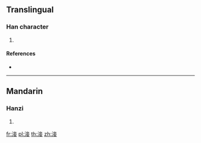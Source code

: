 ==Translingual==

===Han character===
{{Han char|rn=85|rad=水|as=08|sn=11|four=|canj=EYTV}}

# {{defn|Han|sort=水08}}

====References====
* {{Han ref|kx=0628.300|dkj=17612|dj=1030.180|hdz=31659.060|uh=6DC1|ud=28097}}

----

==Mandarin==

===Hanzi===
{{cmn-hanzi|pin=[[qiè]] ([[qie4]])|wg=ch'ieh<sup>4</sup>}}

# {{defn|lang=cmn|sort=水08}}

[[fr:淁]]
[[pl:淁]]
[[th:淁]]
[[zh:淁]]
